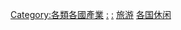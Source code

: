 {{Catnav|頁面分類|地理|国家|按國家分類}}
{{Catnav|頁面分類|各種主題的頁面分類|按國家分類}}
{{CategoryTOC}}
{{Categories by country|nocat}}
{{Commons category|Tourism by country}}

[[Category:各類各國產業|Category:各類各國產業]]
[[Category:各國交通|:]]
[[Category:各國文化|:]]
[[Category:旅游|]]
[[Category:各国休闲|]]